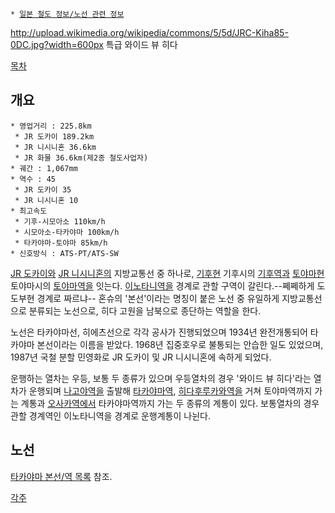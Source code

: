 {{{+1 高山本線 / Takayama Main Line}}}
 * [[일본 철도 정보/노선 관련 정보]]
http://upload.wikimedia.org/wikipedia/commons/5/5d/JRC-Kiha85-0DC.jpg?width=600px
특급 와이드 뷰 히다

[[목차]]
== 개요 ==
 * 영업거리 : 225.8km
  * JR 도카이 189.2km
  * JR 니시니혼 36.6km
  * JR 화물 36.6km(제2종 철도사업자)
 * 궤간 : 1,067mm
 * 역수 : 45
  * JR 도카이 35
  * JR 니시니혼 10
 * 최고속도
  * 기후-시모아소 110km/h
  * 시모아소-타카야마 100km/h
  * 타카야마-토야마 85km/h
 * 신호방식 : ATS-PT/ATS-SW

[[JR 도카이]]와 [[JR 니시니혼]]의 지방교통선 중 하나로, [[기후]]현 기후시의 [[기후역]]과 [[토야마]]현 토야마시의 [[토야마역]]을 잇는다. [[이노타니역]]을 경계로 관할 구역이 갈린다.--쩨쩨하게 도도부현 경계로 짜르냐-- 혼슈의 '본선'이라는 명칭이 붙은 노선 중 유일하게 지방교통선으로 분류되는 노선으로, 히다 고원을 남북으로 종단하는 역할을 한다.

노선은 타카야마선, 히에츠선으로 각각 공사가 진행되었으며 1934년 완전개통되어 타카야마 본선이라는 이름을 받았다. 1968년 집중호우로 불통되는 안습한 일도 있었으며, 1987년 국철 분할 민영화로 JR 도카이 및 JR 니시니혼에 속하게 되었다.

운행하는 열차는 우등, 보통 두 종류가 있으며 우등열차의 경우 '와이드 뷰 히다'라는 열차가 운행되며 [[나고야역]]을 출발해 [[타카야마역]], [[히다후루카와역]]을 거쳐 토야마역까지 가는 계통과 [[오사카역]]에서 타카야마역까지 가는 두 종류의 계통이 있다. 보통열차의 경우 관할 경계역인 이노타니역을 경계로 운행계통이 나뉜다.

== 노선 ==
[[타카야마 본선/역 목록]] 참조.

[[각주]]
